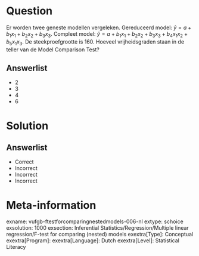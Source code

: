 Question
========

Er worden twee geneste modellen vergeleken. Gereduceerd model: $\hat{y} = a+b_{1}x_{1}+b_{2}x_{2}+b_{3}x_{3}$. Compleet model: $\hat{y} = a+b_{1}x_{1}+b_{2}x_{2}+b_{3}x_{3}+b_{4}x_{1}x_{2}+b_{5}x_{1}x_{3}$. De steekproefgrootte is 160. Hoeveel vrijheidsgraden staan in de teller van de Model Comparison Test?
  
Answerlist
----------
* 2
* 3
* 4
* 6

Solution
========

Answerlist
----------
* Correct
* Incorrect
* Incorrect
* Incorrect

Meta-information
================
exname: vufgb-ftestforcomparingnestedmodels-006-nl
extype: schoice
exsolution: 1000
exsection: Inferential Statistics/Regression/Multiple linear regression/F-test for comparing (nested) models
exextra[Type]: Conceptual
exextra[Program]: 
exextra[Language]: Dutch
exextra[Level]: Statistical Literacy